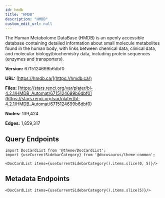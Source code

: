 ```yaml
---
id: hmdb
title: "HMDB"
description: "HMDB"
custom_edit_url: null
---
```





The Human Metabolome DataBase (HMDB) is an openly accessible database containing detailed information about small molecule metabolites found in the human body, with links between chemical data, clinical data, and molecular biology/biochemistry data, including protein sequences (enzymes and transporters).

**Version:** 6715124699b6dbf0

**URL:** [https://hmdb.ca/](https://hmdb.ca/)

**Files:** [https://stars.renci.org/var/plater/bl-4.2.1/HMDB_Automat/6715124699b6dbf0](https://stars.renci.org/var/plater/bl-4.2.1/HMDB_Automat/6715124699b6dbf0)

**Nodes:** 139,424

**Edges:** 1,859,317






## Query Endpoints
```mdx-code-block
import DocCardList from '@theme/DocCardList';
import {useCurrentSidebarCategory} from '@docusaurus/theme-common';

<DocCardList items={useCurrentSidebarCategory().items.slice(0, 5)}/>
```

## Metadata Endpoints    
```mdx-code-block
<DocCardList items={useCurrentSidebarCategory().items.slice(5)}/>
```
      